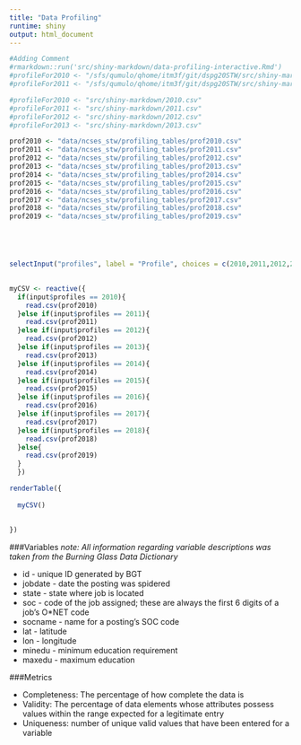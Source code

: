 ```yaml
---
title: "Data Profiling"
runtime: shiny
output: html_document   
--- 
```



```r
#Adding Comment
#rmarkdown::run('src/shiny-markdown/data-profiling-interactive.Rmd')
#profileFor2010 <- "/sfs/qumulo/qhome/itm3f/git/dspg20STW/src/shiny-markdown/2010.csv"
#profileFor2011 <- "/sfs/qumulo/qhome/itm3f/git/dspg20STW/src/shiny-markdown/2011.csv"

#profileFor2010 <- "src/shiny-markdown/2010.csv"
#profileFor2011 <- "src/shiny-markdown/2011.csv"
#profileFor2012 <- "src/shiny-markdown/2012.csv" 
#profileFor2013 <- "src/shiny-markdown/2013.csv" 

prof2010 <- "data/ncses_stw/profiling_tables/prof2010.csv"
prof2011 <- "data/ncses_stw/profiling_tables/prof2011.csv"
prof2012 <- "data/ncses_stw/profiling_tables/prof2012.csv"
prof2013 <- "data/ncses_stw/profiling_tables/prof2013.csv"
prof2014 <- "data/ncses_stw/profiling_tables/prof2014.csv"
prof2015 <- "data/ncses_stw/profiling_tables/prof2015.csv"
prof2016 <- "data/ncses_stw/profiling_tables/prof2016.csv"
prof2017 <- "data/ncses_stw/profiling_tables/prof2017.csv"
prof2018 <- "data/ncses_stw/profiling_tables/prof2018.csv"
prof2019 <- "data/ncses_stw/profiling_tables/prof2019.csv"





selectInput("profiles", label = "Profile", choices = c(2010,2011,2012,2013,2014,2015,2016,2017,2018,2019))
 
```

```r

myCSV <- reactive({
  if(input$profiles == 2010){
    read.csv(prof2010)
  }else if(input$profiles == 2011){ 
    read.csv(prof2011)
  }else if(input$profiles == 2012){
    read.csv(prof2012)  
  }else if(input$profiles == 2013){
    read.csv(prof2013)
  }else if(input$profiles == 2014){
    read.csv(prof2014)
  }else if(input$profiles == 2015){
    read.csv(prof2015)
  }else if(input$profiles == 2016){
    read.csv(prof2016)
  }else if(input$profiles == 2017){
    read.csv(prof2017)
  }else if(input$profiles == 2018){
    read.csv(prof2018)
  }else{
    read.csv(prof2019)
  }
  })

renderTable({
  
  myCSV()
  
  
}) 


```

###Variables
*note: All information regarding variable descriptions was taken from the Burning Glass Data Dictionary*

* id - unique ID generated by BGT 
* jobdate - date the posting was spidered 
* state - state where job is located
* soc - code of the job assigned; these are always the first 6 digits of a job's O*NET code
* socname - name for a posting's SOC code
* lat - latitude
* lon - longitude
* minedu - minimum education requirement
* maxedu - maximum education  

###Metrics

* Completeness: The percentage of how complete the data is
* Validity: The percentage of data elements whose attributes possess values within the range expected for a legitimate entry
* Uniqueness: number of unique valid values that have been entered for a variable
